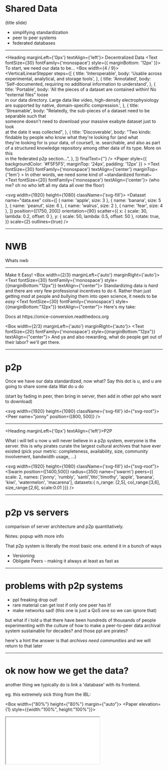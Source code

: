 

# Shared Data

(title slide)

* simplifying standardization
* peer to peer systems
* federated databases

---


<Heading marginLeft={'0px'} textAlign={'left'}>
  Decentralized Data
</Heading>
<Text fontSize={30} fontFamily={'monospace'} style={{ marginBottom: '12px' }}>
  To start, we need our data to be...
</Text>
<Box width={4 / 9}>
  <VerticalLinearStepper
      steps={[
        {
          title: 'Interoperable',
          body: 'Usable across experimental, analytical, and storage tools',
        },
        {
          title: 'Annotated',
          body:
              'Self-documented, requiring no additional information to understand',
        },
        {
          title: 'Portable',
          body:
              'All the pieces of a dataset are contained within! No "external files" loose\
          in our data directory. Large data like video, high-density electrophysiology \
          are supported by native, domain-specific compression.',
        },
        {
          title: 'Streamable',
          body:
              "Relatedly, the sub-pieces of a dataset need to be separable such that \
          someone doesn't need to download your massive exabyte dataset just to look \
          at the date it was collected",
        },
        {
          title: 'Discoverable',
          body:
              "Two kinds: findable by people who know what they're looking for (and what \
          they're looking for is your data, of course!), ie. searchable, and also as part \
          of a structured knowledge repository among other data of its type. More on this \
          in the federated p2p section...",
        },
      ]}
      finalText={''}
  />
  <Appear>
    <Paper
        style={{ backgroundColor: '#F5F5F5', marginTop: '24px', padding: '12px' }}
    >
      <Text
          fontSize={30}
          fontFamily={'monospace'}
          textAlign={'center'}
          marginTop={'1em'}
      >
        In other words, we need some kind of
      </Text>
      <Heading>~standardized format~</Heading>
      <Text fontSize={20} fontFamily={'monospace'} textAlign={'center'}>
        (who me? oh no who left all my data all over the floor)
      </Text>
    </Paper>
  </Appear>
</Box>

<svg width={1920} height={1080} className={'svg-fill'}>
  <Dataset
      name="data.exe"
      cols={[
        { name: 'apple', size: 3 },
        { name: 'banana', size: 5 },
        { name: 'peanut', size: 6 },
        { name: 'walrus', size: 2 },
        { name: 'fear', size: 4 },
      ]}
      position={[1750, 200]}
      orientation={90}
      scatter={{
        x: { scale: 30, lambda: 0.2, offset: 0 },
        y: { scale: 50, lambda: 0.5, offset: 50 },
        rotate: true,
      }}
      scale={2}
      outlines={true}
  />
</svg>

---

# NWB

Whats nwb

---


<Heading>Make It Easy!</Heading>
<Box width={2/3} marginLeft={'auto'} marginRight={'auto'}>
  <Text fontSize={30} fontFamily={'monospace'} style={{marginBottom:"12px"}} textAlign={"center"}>
    Standardizing data is *hard* and there are very few professional incentives to do it.
    Rather than just getting *mad* at people and *bullying* them into open science,
    it needs to be *easy*</Text>
  <Text fontSize={30} fontFamily={'monospace'} style={{marginBottom:"12px"}} textAlign={"center"}>
    Here's my take:
  </Text>
  <Link fontSize={20} href={"https://onice-conversion.readthedocs.org"} textAlign={"center"} fontFamily={'monospace'}>Docs at https://onice-conversion.readthedocs.org</Link>

</Box>

<Box width={2/3} marginLeft={'auto'} marginRight={'auto'}>
  <Text fontSize={20} fontFamily={'monospace'} style={{marginBottom:"12px"}} textAlign={"center"}>
    And ya and also rewarding, what do people get out of their labor? we'll get there.</Text>

</Box>



---
# p2p

Once we have our data standardized, now what?
Say this dot is u, and u are going to share some data
Wat do u do

(start by fading in peer, then bring in server, then add in other
ppl who want to download)

<svg width={1920} height={1080} className={'svg-fill'} id={"svg-root"}>
  <Peer
      name="jonny"
      position={[800, 500]}
  />
</svg>

---

<Heading marginLeft={'0px'} textAlign={'left'}>P2P</Heading>

<Box width={3/7}>
<Text fontFamily={'monospace'} style={{marginBottom:"4em"}} fontSize={"32px"}>
  What i will tell u now u will never believe
</Text>
  <Text fontFamily={'monospace'} fontWeight={'bold'} style={{marginBottom:"3em", color: "#ff0000", filter: "drop-shadow(30px 30px 0px #CCCCCC"}}>
  in a p2p system, everyone is the server.
</Text>
  <Text fontFamily={'monospace'}>
    this is why pirates curate the largest cultural archives
    that have ever existed
  </Text>
  <Text fontFamily={'monospace'} fontSize={"32px"}>
  (pick your metric: completeness, availability,
  size, community involvement, bandwidth usage, ...)
  </Text>
</Box>

<svg width={1920} height={1080} className={'svg-fill'} id={"svg-root"}>
  <Swarm
      position={[1400,500]}
      radius={350}
      name={'swarm'}
      peers={{
        scale: 2,
        names: ['jonny', 'rumbly', 'santi','tito','timothy', 'apple', 'banana', 'kiwi', 'watermelon', 'macarena'],
        datasets:{
          n_range: [2,5],
          col_range:[3,6],
          size_range:[2,6],
          scale:0.01
        }}}
  />
</svg>

---

# p2p vs servers

comparison of server architecture and p2p quantitatively.

Notes: popup with more info

That p2p system is literally the most basic one. extend it in a bunch of ways

* Versioning
* Obligate Peers - making it always at least as fast as

---

# problems with p2p systems

* ppl freaking drop out!
* rare material can get lost if only one peer has it!
* make networks sad! (this one is just a QoS one so we can ignore that)

but what if i told u that there have been hundreds of thousands of people experimenting
with the culture of how to make a peer-to-peer data archival system
sustainable for decades? and those ppl are pirates?

here's a hint the answer is that *archives need communities* and
we will return to that later

---

# ok now how we get the data?

another thing we typically do is link a 'database' with its frontend.

eg. this extremely sick thing from the IBL:

<Box width={"80%"} height={"80%"} margin={"auto"}>
<Paper elevation={1} style={{width:"100%", height:"100%"}}>
<iframe width={"100%"} height={"100%"}
        src={"https://data.internationalbrainlab.org/mouse/00778394-c956-408d-8a6c-ca3b05a611d5"}
  />
</Paper>
</Box>

---

# databases are not neutral

> Participants describe the individual sequence database
systems as if they were shadows, poor representations of a
widely-agreed-upon ideal. We find, however, that by looking
across the landscape of databases, a different picture emerges.
Instead, each decision about the implementation of a particular
database system plants a stake for a community boundary.
The databases are not so much imperfect copies of an ideal as
they are arguments about what the ideal Database should be.
...
In the end, however, the system was so tailored to a specific
set of research questions that the collection of data,
the set of tools, and even the social organization of the
project had to be significantly changed. New analysis tools
were developed and old tools were discarded. Not only was the
database ported to a different technology, the data itself was
significantly restructured to fit the new tools and approaches.
While the database development projects had begun by working
together, in the end they were unable to collaborate. The system
that was supposed to tie these groups together could not be
shielded from the controversies that formed the boundaries between
the communities of practice.

- 10.1007/978-1-84882-854-4_15

---

# Lessons from piracy...

<Grid gridTemplateColumns={"2fr 1fr"} height={"100%"}>
<Box width={2/3}>
interesting side effect of the separation of torrent clients
(things that download the stuff)
and trackers

bittorrent works by exchanging small .torrent files or magnet links with cryptographic
hashes but you need some way of finding them!

so there are these trackers, u might be familiar with this 1
</Box>
<Image src={PirateBay} maxWidth={"100%"} alignSelf={"center"} />
</Grid>

## Private Trackers:
## a massive decadeslong experiment in decentralized archives

torrent trackers operate like archives, and need some way of
regulating the quality of uploads and managing the incentives
to prevent free riders

interview in or invite-only, each tracker has its own culture, rules,
history, and specific tools that facilitate it.

huge untapped knowledge community that has been experimenting with
how to manage decentralized archival projects for decades


---

# Eg. What.cd, briefly




The lesson here is that we should implement a p2p system that
people can build interfaces on top of to suit their subdisciplinary
needs.

Problem though: they were still all separated -- you can't browse
another tracker's torrents. We need to have some way of preserving
the potential for compelteness of a centralized database
with the flexibility of separate UIs...



---

# Federated systems

# Eg. the Fediverse

<Box width={"80%"} height={"80%"} margin={"auto"}>
  <Paper elevation={1} style={{width:"100%", height:"100%"}}>
    <iframe width={"100%"} height={"100%"}
            src={"https://data.internationalbrainlab.org/mouse/00778394-c956-408d-8a6c-ca3b05a611d5"}
    />
  </Paper>
</Box>

image from https://github.com/IQSS/dataverse/issues/5883

basic idea here is that we
a) conceptualize our data storage system as a *sharing* system first
b) choose who we share with and are *federated* with
c) allow different frontends to access our data in different ways and design tools around what they need

---

# Fediverse screenshot examples

https://fediverse.party/en/funkwhale

---

# Federated database systems

---

---

# General needs for scientific federated db system

* versioning
* privacy/sharing control


could be
* IPFS
* Hypercore

---


